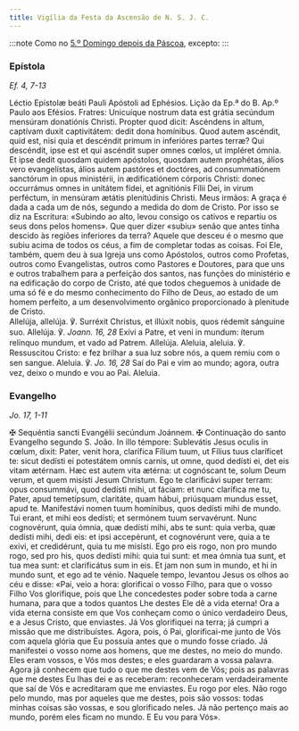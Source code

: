 ```yaml
---
title: Vigília da Festa da Ascensão de N. S. J. C.
---
```


:::note
Como no [5.º Domingo depois da Páscoa](/missal/pascoa/5), excepto:
:::

### Epístola

<em>Ef. 4, 7-13</em>

<div class="side-by-side not-content">
  <span>Léctio Epístolæ beáti Pauli Apóstoli ad Ephésios.</span>
  <span>Lição da Ep.ª do B. Ap.º Paulo aos Efésios.</span>
  <span>
    Fratres: Unicuíque nostrum data est grátia secúndum mensúram donatiónis
    Christi. Propter quod dicit: Ascéndens in altum, captívam duxit
    captivitátem: dedit dona homínibus. Quod autem ascéndit, quid est, nisi quia
    et descéndit primum in inferióres partes terræ? Qui descéndit, ipse est et
    qui ascéndit super omnes cœlos, ut impléret ómnia. Et ipse dedit quosdam
    quidem apóstolos, quosdam autem prophétas, álios vero evangelístas, álios
    autem pastóres et doctóres, ad consummatiónem sanctórum in opus ministérii,
    in ædificatiónem córporis Christi: donec occurrámus omnes in unitátem fídei,
    et agnitiónis Fílii Dei, in virum perféctum, in mensúram ætátis plenitúdinis
    Christi.
  </span>
  <span>
    Meus irmãos: A graça é dada a cada um de nós, segundo a medida do dom de
    Cristo. Por isso se diz na Escritura: «Subindo ao alto, levou consigo os
    cativos e repartiu os seus dons pelos homens». Que quer dizer «subiu» senão
    que antes tinha descido às regiões inferiores da terra? Aquele que desceu é
    o mesmo que subiu acima de todos os céus, a fim de completar todas as
    coisas. Foi Ele, também, quem deu à sua Igreja uns como Apóstolos, outros
    como Profetas, outros como Evangelistas, outros como Pastores e Doutores,
    para que uns e outros trabalhem para a perfeição dos santos, nas funções do
    ministério e na edificação do corpo de Cristo, até que todos cheguemos à
    unidade de uma só fé e do mesmo conhecimento do Filho de Deus, ao estado de
    um homem perfeito, a um desenvolvimento orgânico proporcionado à plenitude
    de Cristo.
  </span>
</div>

<div class="side-by-side not-content">
  <span>
    Allelúja, allelúja. ℣. Surréxit Christus, et illúxit nobis, quos rédemit
    sánguine suo. Allelúja. ℣. <em>Joann. 16, 28</em> Exívi a Patre, et veni in
    mundum: íterum relínquo mundum, et vado ad Patrem. Allelúja.
  </span>
  <span>
    Aleluia, aleluia. ℣. Ressuscitou Cristo: e fez brilhar a sua luz sobre nós,
    a quem remiu com o sen sangue. Aleluia. ℣. <em>Jo. 16, 28</em> Saí do Pai e
    vim ao mundo; agora, outra vez, deixo o mundo e vou ao Pai. Aleluia.
  </span>
</div>

### Evangelho

<em>Jo. 17, 1-11</em>

<div class="side-by-side not-content">
  <span>
    <span class="text-red-500">✠</span> Sequéntia sancti Evangélii secúndum
    Joánnem.
  </span>
  <span>
    <span class="text-red-500">✠</span> Continuação do santo Evangelho segundo
    S. João.
  </span>
  <span>
    In illo témpore: Sublevátis Jesus oculis in cœlum, dixit: Pater, venit hora,
    clarífica Fílium tuum, ut Fílius tuus claríficet te: sicut dedísti ei
    potestátem omnis carnis, ut omne, quod dedísti ei, det eis vitam ætérnam.
    Hæc est autem vita ætérna: ut cognóscant te, solum Deum verum, et quem
    misísti Jesum Christum. Ego te clarificávi super terram: opus consummávi,
    quod dedísti mihi, ut fáciam: et nunc clarífica me tu, Pater, apud
    temetípsum, claritáte, quam hábui, priúsquam mundus esset, apud te.
    Manifestávi nomen tuum homínibus, quos dedísti mihi de mundo. Tui erant, et
    mihi eos dedísti; et sermónem tuum servavérunt. Nunc cognovérunt, quia
    ómnia, quæ dedísti mihi, abs te sunt: quia verba, quæ dedísti mihi, dedi
    eis: et ipsi accepérunt, et cognovérunt vere, quia a te exivi, et
    credidérunt, quia tu me misísti. Ego pro eis rogo, non pro mundo rogo, sed
    pro his, quos dedísti mihi: quia tui sunt: et mea ómnia tua sunt, et tua mea
    sunt: et clarificátus sum in eis. Et jam non sum in mundo, et hi in mundo
    sunt, et ego ad te vénio.
  </span>
  <span>
    Naquele tempo, levantou Jesus os olhos ao céu e disse: «Pai, veio a hora:
    glorificai o vosso Filho, para que o vosso Filho Vos glorifique, pois que
    Lhe concedestes poder sobre toda a carne humana, para que a todos quantos
    Lhe destes Ele dê a vida eterna! Ora a vida eterna consiste em que Vos
    conheçam como o único verdadeiro Deus, e a Jesus Cristo, que enviastes. Já
    Vos glorifiquei na terra; já cumpri a missão que me distribuístes. Agora,
    pois, ó Pai, glorificai-me junto de Vós com aquela glória que Eu possuía
    antes que o mundo fosse criado. Já manifestei o vosso nome aos homens, que
    me destes, no meio do mundo. Eles eram vossos, e Vós mos destes; e eles
    guardaram a vossa palavra. Agora já conhecem que tudo o que me destes vem de
    Vós; pois as palavras que me destes Eu lhas dei e as receberam: reconheceram
    verdadeiramente que saí de Vós e acreditaram que me enviastes. Eu rogo por
    eles. Não rogo pelo mundo, mas por aqueles que me destes, pois são vossos:
    todas minhas coisas são vossas, e sou glorificado neles. Já não pertenço
    mais ao mundo, porém eles ficam no mundo. E Eu vou para Vós».
  </span>
</div>
